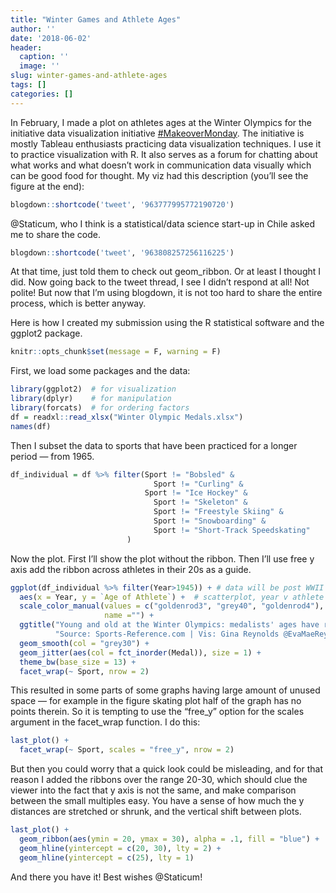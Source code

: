```yaml
---
title: "Winter Games and Athlete Ages"
author: ''
date: '2018-06-02'
header:
  caption: ''
  image: ''
slug: winter-games-and-athlete-ages
tags: []
categories: []
---
```


In February, I made a plot on athletes ages at the Winter Olympics for the initiative data visualization initiative [#MakeoverMonday](http://www.makeovermonday.co.uk/data/).  The initiative is mostly Tableau enthusiasts practicing data visualization techniques.  I use it to practice visualization with R.  It also serves as a forum for chatting about what works and what doesn't work in communication data visually which can be good food for thought. 
My viz had this description (you'll see the figure at the end):  

```r
blogdown::shortcode('tweet', '963777995772190720')
```

@Staticum, who I think is a statistical/data science start-up in Chile asked me to share the code.  

```r
blogdown::shortcode('tweet', '963808257256116225')
```

At that time, just told them to check out geom_ribbon.  Or at least I thought I did.  Now going back to the tweet thread, I see I didn't respond at all!  Not polite!  But now that I'm using blogdown, it is not too hard to share the entire process, which is better anyway.

Here is how I created my submission using the R statistical software and the ggplot2 package.  

```r
knitr::opts_chunk$set(message = F, warning = F)
```

First, we load some packages and the data:

```r
library(ggplot2)  # for visualization
library(dplyr)    # for manipulation
library(forcats)  # for ordering factors
df = readxl::read_xlsx("Winter Olympic Medals.xlsx")
names(df)
```

Then I subset the data to sports that have been practiced for a longer period --- from 1965.  

```r
df_individual = df %>% filter(Sport != "Bobsled" &
                                Sport != "Curling" & 
                              Sport != "Ice Hockey" &
                                Sport != "Skeleton" &
                                Sport != "Freestyle Skiing" &
                                Sport != "Snowboarding" &
                                Sport != "Short-Track Speedskating"
                          )
```


Now the plot. First I'll show the plot without the ribbon.  Then I'll use free y axis add the ribbon across athletes in their 20s as a guide.

```r

ggplot(df_individual %>% filter(Year>1945)) + # data will be post WWII period
  aes(x = Year, y = `Age of Athlete`) +  # scatterplot, year v athlete age
  scale_color_manual(values = c("goldenrod3", "grey40", "goldenrod4"),
                     name ="") +
  ggtitle("Young and old at the Winter Olympics: medalists' ages have risen in recent years", 
          "Source: Sports-Reference.com | Vis: Gina Reynolds @EvaMaeRey \nIncludes individual sports that have been in Olympic since 1965") +
  geom_smooth(col = "grey30") + 
  geom_jitter(aes(col = fct_inorder(Medal)), size = 1) +
  theme_bw(base_size = 13) +
  facet_wrap(~ Sport, nrow = 2)  
```

This resulted in some parts of some graphs having large amount of unused space --- for example in the figure skating plot half of the graph has no points therein. So it is tempting to use the "free_y" option for the scales argument in the facet_wrap function.  I do this: 

```r
last_plot() +
  facet_wrap(~ Sport, scales = "free_y", nrow = 2)  
```
But then you could worry that a quick look could be misleading, and for that reason I added the ribbons over the range 20-30, which should clue the viewer into the fact that y axis is not the same, and make comparison between the small multiples easy.  You have a sense of how much the y distances are stretched or shrunk, and the vertical shift between plots.

```r

last_plot() +
  geom_ribbon(aes(ymin = 20, ymax = 30), alpha = .1, fill = "blue") +
  geom_hline(yintercept = c(20, 30), lty = 2) +
  geom_hline(yintercept = c(25), lty = 1) 

```

And there you have it!  Best wishes @Staticum! 


